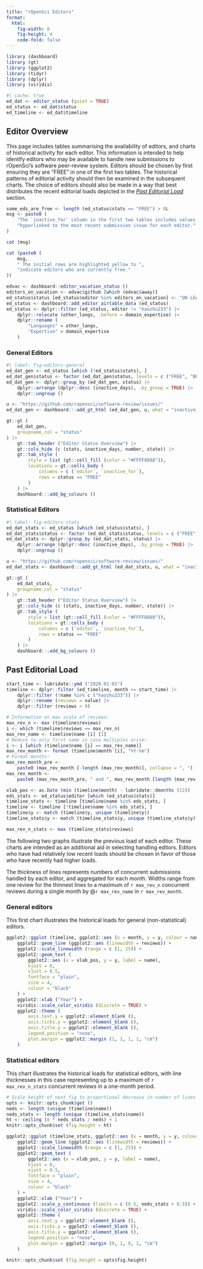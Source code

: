 ```yaml
---
title: "rOpenSci Editors"
format: 
  html:
    fig-width: 8
    fig-height: 4
    code-fold: false
---
```


```r
library (dashboard)
library (gt)
library (ggplot2)
library (tidyr)
library (dplyr)
library (viridis)
```

```r
#| cache: true
ed_dat <- editor_status (quiet = TRUE)
ed_status <- ed_dat$status
ed_timeline <- ed_dat$timeline
```

## Editor Overview

This page includes tables summarising the availability of editors, and charts
of historical activity for each editor. This information is intended to help
identify editors who may be available to handle new submissions to rOpenSci's
software peer-review system. Editors should be chosen by first ensuring they
are "FREE" in one of the first two tables. The historical patterns of editorial
activity should then be examined in the subsequent charts. The choice of
editors should also be made in a way that best distributes the recent editorial
loads depicted in the [*Past Editorial Load*](#past-ed-load) section.


```r
some_eds_are_free <- length (ed_status$stats == "FREE") > 0L
msg <- paste0 (
    "The `inactive_for` column in the first two tables includes values ",
    "hyperlinked to the most recent submission issue for each editor."
)
```
```r
cat (msg)
```
```r
cat (paste0 (
    msg,
    " The initial rows are highlighted yellow to ",
    "indicate editors who are currently free."
))
```


```r
edvac <- dashboard::editor_vacation_status ()
editors_on_vacation <- edvac$github [which (edvac$away)]
ed_status$status [ed_status$editor %in% editors_on_vacation] <- "ON LEAVE"
ed_status <- dashboard::add_editor_airtable_data (ed_status)
ed_status <- dplyr::filter (ed_status, editor != "haozhu233") |>
    dplyr::relocate (other_langs, .before = domain_expertise) |>
    dplyr::rename (
        "Languages" = other_langs,
        "Expertise" = domain_expertise
    )
```

### General Editors


```r
#| label: fig-editors-general
ed_dat_gen <- ed_status [which (!ed_status$stats), ]
ed_dat_gen$status <- factor (ed_dat_gen$status, levels = c ("FREE", "BUSY", "ON LEAVE"))
ed_dat_gen <- dplyr::group_by (ed_dat_gen, status) |>
    dplyr::arrange (dplyr::desc (inactive_days), .by_group = TRUE) |>
    dplyr::ungroup ()

u <- "https://github.com/ropensci/software-review/issues/"
ed_dat_gen <- dashboard:::add_gt_html (ed_dat_gen, u, what = "inactive_for")

gt::gt (
    ed_dat_gen,
    groupname_col = "status"
) |>
    gt::tab_header ("Editor Status Overview") |>
    gt::cols_hide (c (stats, inactive_days, number, state)) |>
    gt::tab_style (
        style = list (gt::cell_fill (color = "#FFFF8088")),
        locations = gt::cells_body (
            columns = c (`editor`, `inactive_for`),
            rows = status == "FREE"
        )
    ) |>
    dashboard:::add_bg_colours ()
```

### Statistical Editors


```r
#| label: fig-editors-stats
ed_dat_stats <- ed_status [which (ed_status$stats), ]
ed_dat_stats$status <- factor (ed_dat_stats$status, levels = c ("FREE", "BUSY", "ON LEAVE"))
ed_dat_stats <- dplyr::group_by (ed_dat_stats, status) |>
    dplyr::arrange (dplyr::desc (inactive_days), .by_group = TRUE) |>
    dplyr::ungroup ()

u <- "https://github.com/ropensci/software-review/issues/"
ed_dat_stats <- dashboard:::add_gt_html (ed_dat_stats, u, what = "inactive_for")

gt::gt (
    ed_dat_stats,
    groupname_col = "status"
) |>
    gt::tab_header ("Editor Status Overview") |>
    gt::cols_hide (c (stats, inactive_days, number, state)) |>
    gt::tab_style (
        style = list (gt::cell_fill (color = "#FFFF8088")),
        locations = gt::cells_body (
            columns = c (`editor`, `inactive_for`),
            rows = status == "FREE"
        )
    ) |>
    dashboard:::add_bg_colours ()
```

## Past Editorial Load {#past-ed-load}

```r
start_time <- lubridate::ymd ("2020-01-01")
timeline <- dplyr::filter (ed_timeline, month >= start_time) |>
    dplyr::filter (!name %in% c ("haozhu233")) |>
    dplyr::rename (reviews = value) |>
    dplyr::filter (reviews > 0)

# Information on max scale of reviews:
max_rev_n <- max (timeline$reviews)
i <- which (timeline$reviews == max_rev_n)
max_rev_name <- timeline$name [i] [1]
# Reduce to only first name in case multiples arise:
i <- i [which (timeline$name [i] == max_rev_name)]
max_rev_month <- format (timeline$month [i], "%Y-%m")
# Format months:
max_rev_month_pre <-
    paste0 (max_rev_month [-length (max_rev_month)], collapse = ", ")
max_rev_month <-
    paste0 (max_rev_month_pre, " and ", max_rev_month [length (max_rev_month)])

xlab_pos <- as.Date (min (timeline$month) - lubridate::dmonths (12))
eds_stats <- ed_status$editor [which (ed_status$stats)]
timeline_stats <- timeline [timeline$name %in% eds_stats, ]
timeline <- timeline [!timeline$name %in% eds_stats, ]
timeline$y <- match (timeline$y, unique (timeline$y))
timeline_stats$y <- match (timeline_stats$y, unique (timeline_stats$y))

max_rev_n_stats <- max (timeline_stats$reviews)
```

The following two graphs illustrate the previous load of each editor. These
charts are intended as an additional aid in selecting handling editors. Editors
who have had relatively low recent loads should be chosen in favor of those who
have recently had higher loads.

The thickness of lines represents numbers of concurrent submissions handled by
each editor, and aggregated for each month. Widths range from one review for
the thinnest lines to a maximum of `r max_rev_n` concurrent reviews during
a single month by @`r max_rev_name` in `r max_rev_month`.


### General editors

This first chart illustrates the historical loads for general (non-statistical)
editors.

::: {style="all.initial;"}
```r
ggplot2::ggplot (timeline, ggplot2::aes (x = month, y = y, colour = name)) +
    ggplot2::geom_line (ggplot2::aes (linewidth = reviews)) +
    ggplot2::scale_linewidth (range = c (1, 25)) +
    ggplot2::geom_text (
        ggplot2::aes (x = xlab_pos, y = y, label = name),
        hjust = 0,
        vjust = 0.5,
        fontface = "plain",
        size = 4,
        colour = "black"
    ) +
    ggplot2::xlab ("Year") +
    viridis::scale_color_viridis (discrete = TRUE) +
    ggplot2::theme (
        axis.text.y = ggplot2::element_blank (),
        axis.ticks.y = ggplot2::element_blank (),
        axis.title.y = ggplot2::element_blank (),
        legend.position = "none",
        plot.margin = ggplot2::margin (1, 1, 1, 1, "cm")
    )
```
:::

### Statistical editors

This chart illustrates the historical loads for statistical editors, with line
thicknesses in this case representing up to a maximum of `r max_rev_n_stats`
concurrent reviews in a one-month period.

```r
# Scale height of next fig to proportional decrease in number of lines
opts <- knitr::opts_chunk$get ()
neds <- length (unique (timeline$name))
neds_stats <- length (unique (timeline_stats$name))
ht <- ceiling (8 * neds_stats / neds) + 1
knitr::opts_chunk$set (fig.height = ht)
```


::: {style="all.initial;"}
```r
ggplot2::ggplot (timeline_stats, ggplot2::aes (x = month, y = y, colour = name)) +
    ggplot2::geom_line (ggplot2::aes (linewidth = reviews)) +
    ggplot2::scale_linewidth (range = c (1, 25)) +
    ggplot2::geom_text (
        ggplot2::aes (x = xlab_pos, y = y, label = name),
        hjust = 0,
        vjust = 0.5,
        fontface = "plain",
        size = 4,
        colour = "black"
    ) +
    ggplot2::xlab ("Year") +
    ggplot2::scale_y_continuous (limits = c (0.5, neds_stats + 0.5)) +
    viridis::scale_color_viridis (discrete = TRUE) +
    ggplot2::theme (
        axis.text.y = ggplot2::element_blank (),
        axis.ticks.y = ggplot2::element_blank (),
        axis.title.y = ggplot2::element_blank (),
        legend.position = "none",
        plot.margin = ggplot2::margin (0, 1, 0, 1, "cm")
    )
```
:::

```r
knitr::opts_chunk$set (fig.height = opts$fig.height)
```
